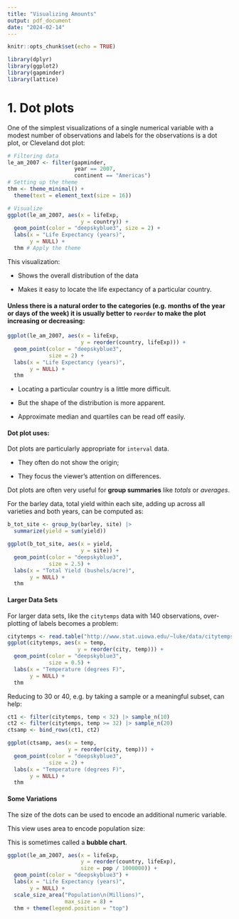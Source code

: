 ```yaml
---
title: "Visualizing Amounts"
output: pdf_document
date: "2024-02-14"
---
```


```r
knitr::opts_chunk$set(echo = TRUE)
```

```r
library(dplyr)
library(ggplot2)
library(gapminder)
library(lattice)

```

# 1. Dot plots

One of the simplest visualizations of a single numerical variable with a modest number of observations and labels for the observations is a dot plot, or Cleveland dot plot:

```r
# Filtering data
le_am_2007 <- filter(gapminder, 
                     year == 2007,
                     continent == "Americas")
# Setting up the theme
thm <- theme_minimal() +
  theme(text = element_text(size = 16))

# Visualize
ggplot(le_am_2007, aes(x = lifeExp,
                       y = country)) +
  geom_point(color = "deepskyblue3", size = 2) +
  labs(x = "Life Expectancy (years)",
       y = NULL) + 
  thm # Apply the theme

```

This visualization:

-   Shows the overall distribution of the data

-   Makes it easy to locate the life expectancy of a particular country.

#### Unless there is a natural order to the categories (e.g. months of the year or days of the week) it is usually better to `reorder` to make the plot increasing or decreasing:

```r
ggplot(le_am_2007, aes(x = lifeExp,
                       y = reorder(country, lifeExp))) +
  geom_point(color = "deepskyblue3",
             size = 2) +
  labs(x = "Life Expectancy (years)",
       y = NULL) +
  thm

```

-   Locating a particular country is a little more difficult.

-   But the shape of the distribution is more apparent.

-   Approximate median and quartiles can be read off easily.

#### Dot plot uses:

Dot plots are particularly appropriate for `interval` data.

-   They often do not show the origin;

-   They focus the viewer's attention on differences.

Dot plots are often very useful for **group summaries** like *totals* or *averages*.

For the barley data, total yield within each site, adding up across all varieties and both years, can be computed as:

```r
b_tot_site <- group_by(barley, site) |>
  summarize(yield = sum(yield))

ggplot(b_tot_site, aes(x = yield,
                       y = site)) +
  geom_point(color = "deepskyblue3",
             size = 2.5) +
  labs(x = "Total Yield (bushels/acre)",
       y = NULL) +
  thm

```

#### Larger Data Sets

For larger data sets, like the `citytemps` data with 140 observations, over-plotting of labels becomes a problem:

```r
citytemps <- read.table("http://www.stat.uiowa.edu/~luke/data/citytemps.dat", header = TRUE)
ggplot(citytemps, aes(x = temp,
                      y = reorder(city, temp))) +
  geom_point(color = "deepskyblue3",
             size = 0.5) +
  labs(x = "Temperature (degrees F)",
       y = NULL) +
  thm

```

Reducing to 30 or 40, e.g. by taking a sample or a meaningful subset, can help:

```r
ct1 <- filter(citytemps, temp < 32) |> sample_n(10)
ct2 <- filter(citytemps, temp >= 32) |> sample_n(20)
ctsamp <- bind_rows(ct1, ct2)

ggplot(ctsamp, aes(x = temp,
                   y = reorder(city, temp))) +
  geom_point(color = "deepskyblue3",
             size = 2) +
  labs(x = "Temperature (degrees F)",
       y = NULL) +
  thm
```

#### Some Variations

The size of the dots can be used to encode an additional numeric variable.

This view uses area to encode population size:

This is sometimes called a **bubble chart**.

```r
ggplot(le_am_2007, aes(x = lifeExp,
                       y = reorder(country, lifeExp),
                       size = pop / 1000000)) +
  geom_point(color = "deepskyblue3") +
  labs(x = "Life Expectancy (years)",
       y = NULL) +
  scale_size_area("Population\n(Millions)", 
                  max_size = 8) +
  thm + theme(legend.position = "top")

```

